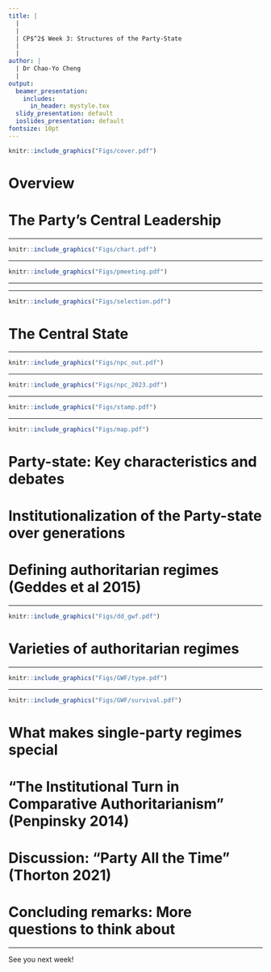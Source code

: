 ```yaml
---
title: |
  | 
  |
  | CP$^2$ Week 3: Structures of the Party-State
  |
  |
author: |
  | Dr Chao-Yo Cheng
  |
output:
  beamer_presentation:
    includes:
      in_header: mystyle.tex
  slidy_presentation: default
  ioslides_presentation: default
fontsize: 10pt
---
```


\begin{center}
\textbf{Week 3: Party-state Structures}
\end{center}
\vspace{0.3cm}
```r
knitr::include_graphics("Figs/cover.pdf")
```

# Overview

\begin{itemize}
  \item The Chinese Party-state: Key elements and characteristics
  \vspace{0.1cm}
  \begin{itemize}
    \item The central Party leadership
    \item The central state
    \item Presence of the Party in the state
  \end{itemize}
  \vspace{0.5cm}
  \item Institutionalization of the Chinese Party-state
  \vspace{0.5cm}
  \item Chinese Party-state in comparative perspective
\end{itemize}

# The Party's Central Leadership

\begin{itemize}
\small
  \item The highest decision-making body is the \textbf{Standing Committee} of the \textbf{Politburo}, headed by the \textbf{General Secretary}, under them there are
  \vspace{0.05cm}
  \begin{itemize}
    \item Central Party Offices: General, Organization (\textit{nomenklukla}), Propaganda (Publicity), United Front and Intl Liaison 
    \item Secretariat (i.e., secretary of individual Politburo SC members)
    \item Central Military Commission
    \item Central Commission for Discipline Inspection
    \item Leading Small Groups
  \end{itemize}
  \vspace{0.3cm}
  \item Politburo members, including the General Secretary, are chosen through "internal" elections
\end{itemize}

---

```r
knitr::include_graphics("Figs/chart.pdf")
```

---

```r
knitr::include_graphics("Figs/pmeeting.pdf")
```
\vspace{0.1cm}
\begin{center}
Politburo is the apex of the system
\end{center}

---

\begin{itemize}
  \item The delegates of the \textbf{National Party Congress}, which meets every five years, elect the \textbf{Central Committee}
  \vspace{0.5cm}
  \item The \textbf{General Secretary} is "elected" during the First Plenum (or \textbf{Plenary} session) of the \textbf{Central Committee}
  \vspace{0.5cm}
  \item The \textbf{General Secretary} only became the highest leader of China after 1992 under \textbf{Jiang Zemin}
  \vspace{0.5cm}
  \item The current post holder is \textbf{Xi Jinping}
\end{itemize}

---

```r
knitr::include_graphics("Figs/selection.pdf")
```
\vspace{0.2cm}
\begin{center}
The selection process illustrates the notion of "\textbf{democratic centralism}" ("more candidates than available seats" elections)
\end{center}

# The Central State

\begin{itemize}
  \item \textbf{Legislature}: National People's Congress (NPC)
  \vspace{0.1cm}
  \begin{itemize}
    \item Meets every year in Beijing
    \item Elects the \textbf{President} and ruling cadres of other state organs every five year
    \item Operates daily through the Standing Committee and Special Committees
    \item Provides descriptive representation of different social groups and parties
  \end{itemize}
  \vspace{0.3cm}
  \item \textbf{Executive}: The State Council
  \vspace{0.1cm}
  \begin{itemize}
    \item Headed by the \textbf{Premier} (or Prime Minister), appointed by the \textbf{President} and approved by NPC
    \item Operates through Ministries and different central commissions and Leading Small Groups
  \end{itemize}
\end{itemize}

---

```r
knitr::include_graphics("Figs/npc_out.pdf")
```

---

```r
knitr::include_graphics("Figs/npc_2023.pdf")
```
\vspace{0.1cm}
\begin{center}
The First Meeting of the 14th National People's Congress in March 2023
\end{center}

---

```r
knitr::include_graphics("Figs/stamp.pdf")
```

---

```r
knitr::include_graphics("Figs/map.pdf")
```

# Party-state: Key characteristics and debates

\begin{itemize}
\small
  \item Party-state helps to characterize the Party's ruling position in the Chinese political system
  \begin{itemize}
    \item \textbf{Party committee} is present in every government department and office
    \item The central Party offices "manage" and coordinate different functional government departments (e.g., Propaganda/Publicity and Ministry of Education)
    \item Leading Working Groups reported to the Party center
    \item Key Politburo members leaders also have posts in the government
    \item Key important offices are separately listed but actually the same one (e.g., Central Military Commission)
    \item Key Party and government offices work jointly despite being two different offices (e.g., Central Commission for Discipline Inspection and the Ministry of Supervision)
  \end{itemize}
  \item Scholars in China (and the Party) advocate to use the term "\textbf{Party-government}" to demonstrate the Party's extensive presence in the Chinese bureaucracy
\end{itemize}

# Institutionalization of the Party-state over generations

\begin{itemize}
  \item Political succession, developed by Deng Xiaoping and confirmed in the early 1990s
  \vspace{0.1cm}
  \begin{itemize}
    \item Term limit (except the President and Vice-President)
    \item Retirement age
    \item Successor-in-training
    \item Grandpa-designated successor
    \item Comprehensive takeover
  \vspace{0.3cm}
  \end{itemize}
  \item Collective leadership, established by Deng after the Cultural Revolution
\end{itemize}

# Defining authoritarian regimes (Geddes et al 2015)

\begin{columns}
  \column{0.5\linewidth}
  \begin{itemize}
  \small
  \item An executive achieved power through \textbf{undemocratic means} (anything other than direct, reasonably fair, competitive elections)
  \vspace{0.3cm}
  \item The government achieved power through democratic means, but subsequently \textbf{changed the formal or informal rules}
  \vspace{0.3cm}
  \item The \textbf{military} prevented parties that substantial numbers of citizens would be expected to vote for from competing and/or dictated important policy choices
  \end{itemize}
  \column{0.5\linewidth}
  \centering
  \hspace{0.2cm}
  \includegraphics[scale=0.4]{Figs/bg}
\end{columns}

---

```r
knitr::include_graphics("Figs/dd_gwf.pdf")
```

# Varieties of authoritarian regimes 

\begin{itemize}
  \item \textbf{Personalist}: Access to office and fruits of office depends on much more the discretion of an individual leader; not identical with \textbf{monarchy}
  \vspace{0.4cm}
  \item \textbf{Military}: A group of officers (e.g., junta) decides who will rule and exercise some influence on policy; carrying with the seeds of disintegration on their own while elites in other two types of regime have more incentives to cooperate with each other
  \vspace{0.4cm}
  \item \textbf{Single-party} (or hegemonic party): Access to political office and control over policy are dominated by one party, though other parties may legally exist and compete in elections
  \vspace{0.4cm}
  \item \textbf{Mixed} or hybrid
\end{itemize}

---

```r
knitr::include_graphics("Figs/GWF/type.pdf")
```

---

```r
knitr::include_graphics("Figs/GWF/survival.pdf")
```

# What makes single-party regimes special

\begin{itemize}
  \item Key to survival is to make sure elite cohesion through rents and economic success (especially in the case of China)
  \vspace{0.3cm}
  \item Single-party regimes favor internal and societal co-optation
  \vspace{0.1cm}
  \begin{itemize}
    \item Party holds organizational capacity to control the career paths of officials, organizes the distribution of benefits to supporters, and mobilizes citizens to show support for party leaders in other ways
    \item Party cadres simply want to hold their offices and tend to stand by to observe the winners of internal struggle
    \item Party has broad basis of popular support and has the institutional and organizational sources to stay responsive and co-opt for greater participation (Ghandi 2008)
  \end{itemize}
  \vspace{0.3cm}
  \item Caveat: Parties with weak external rival and easy rent access (e.g., the Philippines) tend to be divided and collapse (Smith 2005)
\end{itemize}

# "The Institutional Turn in Comparative Authoritarianism" (Penpinsky 2014)

\begin{itemize}
  \item Why institutions matter for authoritarian survival?
  \vspace{0.1cm}
  \begin{itemize}
    \item Institutions are constraints: Elections, parties and legislatures contain factional conflicts while regulating the mobilization of mass support
    \item Institutions are dictator's instruments: They do what their creators want them to do (e.g., co-optation and power distribution) and can be adjusted
  \end{itemize}
  \vspace{0.3cm}
  \item Why institutions are important for the study of comparative authoritarianism
  \vspace{0.1cm}
  \begin{itemize}
    \item Path dependence and increasing returns: Institutions reproduce the political and social order
    \item Institutions shed light on problems of redistribution and policy making that motivate regime behavior
  \end{itemize}
\end{itemize}

# Discussion: "Party All the Time" (Thorton 2021)

\vspace{0.2cm}
\begincols
  \begincol{.4\textwidth}
    \begin{figure}
    \centering
    \includegraphics[scale=0.6]{Figs/thornton_book}
    \end{figure}
  \endcol
  \begincol{.5\textwidth}
  \begin{itemize}
    \item What are some of the key differences between being a ruling party and a revolutionary party?
    \vspace{0.3cm}
    \item How does CCP manage to succeed both as a revolutionary before 1949 and as a ruling party after the PRC was established?
    \vspace{0.3cm}
    \item Why do many authoritarian leaders rule through the party? How do they build their parties?
    \vspace{0.3cm}
  \end{itemize}
  \endcol
\endcols

# Concluding remarks: More questions to think about

\begin{itemize}
  \item Institutional durability and (policy) changes in authoritarian regimes
  \vspace{0.5cm}
  \item One-party dominant regime (e.g., Japan and Italy) and hegemonic party regime (e.g., Mexico and China)
  \vspace{0.5cm}
  \item Domestic politics and foreign policy
\end{itemize}

---

\vspace{1cm}
See you next week!